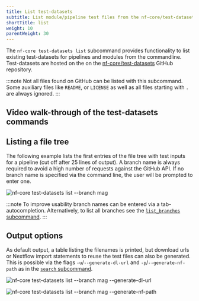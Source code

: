 ```yaml
---
title: List test-datasets
subtitle: List module/pipeline test files from the nf-core/test-datasets
shortTitle: list
weight: 10
parentWeight: 30
---
```



The `nf-core test-datasets list` subcommand provides functionality to list existing test-datasets for pipelines and modules from the commandline.
Test-datasets are hosted on the on the [nf-core/test-datasets](https://github.com/nf-core/test-datasets/) GitHub repository.

:::note
Not all files found on GitHub can be listed with this subcommand.
Some auxiliary files like `README`, or `LICENSE` as well as all files starting with `.` are always ignored.
:::

## Video walk-through of the test-datasets commands

<YouTube id="xGTqpiapn14" />

## Listing a file tree

The following example lists the first entries of the file tree with test inputs for a pipeline (cut off after 25 lines of output).
A branch name is always required to avoid a high number of requests against the GitHub API.
If no branch name is specified via the command line, the user will be prompted to enter one.

![`nf-core test-datasets list --branch mag`](/images/tools/nf-core-test-datasets-list-mag.svg)

:::note
To improve usability branch names can be entered via a tab-autocompletion. Alternatively, to list all branches see the [`list_branches` subcommand](/docs/nf-core-tools/test-datasets/list_branches).
:::

## Output options

As default output, a table listing the filenames is printed, but download urls or Nextflow import statements to reuse the test files can also be generated.
This is possible via the flags `-u`/`--generate-dl-url` and `-p`/`--generate-nf-path` as in the [`search` subcommand](/docs/nf-core-tools/test-datasets/search).

![nf-core test-datasets list --branch mag --generate-dl-url](/images/tools/nf-core-test-datasets-list-url-out.svg)

![nf-core test-datasets list --branch mag --generate-nf-path](/images/tools/nf-core-test-datasets-list-path-out.svg)
